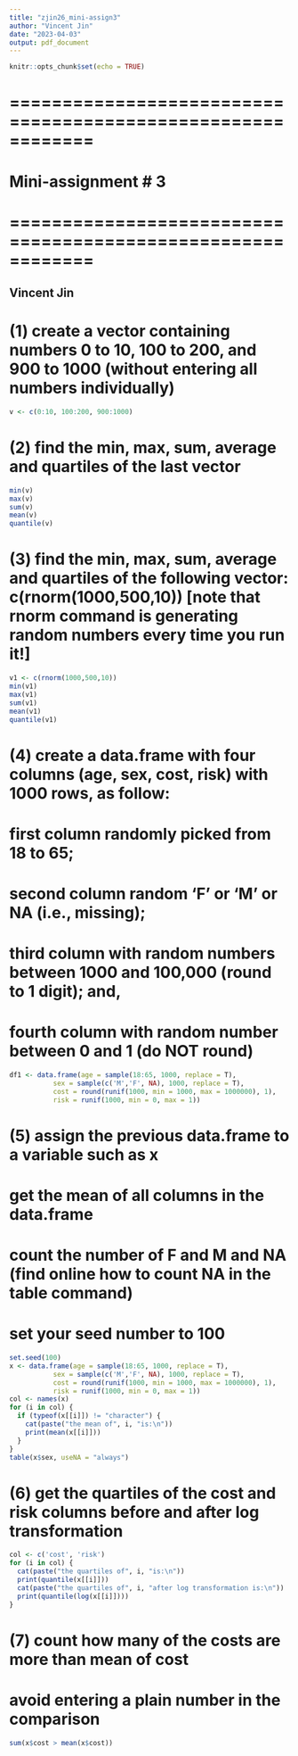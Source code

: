 ```yaml
---
title: "zjin26_mini-assign3"
author: "Vincent Jin"
date: "2023-04-03"
output: pdf_document
---
```


```r
knitr::opts_chunk$set(echo = TRUE)
```

# ============================================================ 
# 	Mini-assignment # 3
# ============================================================ 

## Vincent Jin

# (1) create a vector containing numbers 0 to 10, 100 to 200, and 900 to 1000 (without entering all numbers individually)

``` r
v <- c(0:10, 100:200, 900:1000)
```

# (2) find the min, max, sum, average and quartiles of the last vector

``` r
min(v)
max(v)
sum(v)
mean(v)
quantile(v)
```

# (3) find the min, max, sum, average and quartiles of the following vector: c(rnorm(1000,500,10))  [note that rnorm command is generating random numbers every time you run it!]

``` r
v1 <- c(rnorm(1000,500,10))
min(v1)
max(v1)
sum(v1)
mean(v1)
quantile(v1)
```

# (4) create a data.frame with four columns (age, sex, cost, risk) with 1000 rows, as follow: 
# first column randomly picked from 18 to 65; 
# second column random 'F' or 'M' or NA (i.e., missing); 
# third column with random numbers between 1000 and 100,000 (round to 1 digit); and, 
# fourth column with random number between 0 and 1 (do NOT round)

``` r
df1 <- data.frame(age = sample(18:65, 1000, replace = T),
           sex = sample(c('M','F', NA), 1000, replace = T),
           cost = round(runif(1000, min = 1000, max = 1000000), 1),
           risk = runif(1000, min = 0, max = 1))
```

# (5) assign the previous data.frame to a variable such as x
# get the mean of all columns in the data.frame
# count the number of F and M and NA (find online how to count NA in the table command)
# set your seed number to 100

``` r
set.seed(100)
x <- data.frame(age = sample(18:65, 1000, replace = T),
           sex = sample(c('M','F', NA), 1000, replace = T),
           cost = round(runif(1000, min = 1000, max = 1000000), 1),
           risk = runif(1000, min = 0, max = 1))
col <- names(x)
for (i in col) {
  if (typeof(x[[i]]) != "character") {  
    cat(paste("the mean of", i, "is:\n"))
    print(mean(x[[i]]))
  }
}
table(x$sex, useNA = "always")
```

# (6) get the quartiles of the cost and risk columns before and after log transformation

``` r
col <- c('cost', 'risk')
for (i in col) {
  cat(paste("the quartiles of", i, "is:\n"))
  print(quantile(x[[i]]))
  cat(paste("the quartiles of", i, "after log transformation is:\n"))
  print(quantile(log(x[[i]])))
}
```

# (7) count how many of the costs are more than mean of cost 
# avoid entering a plain number in the comparison

``` r
sum(x$cost > mean(x$cost))
```